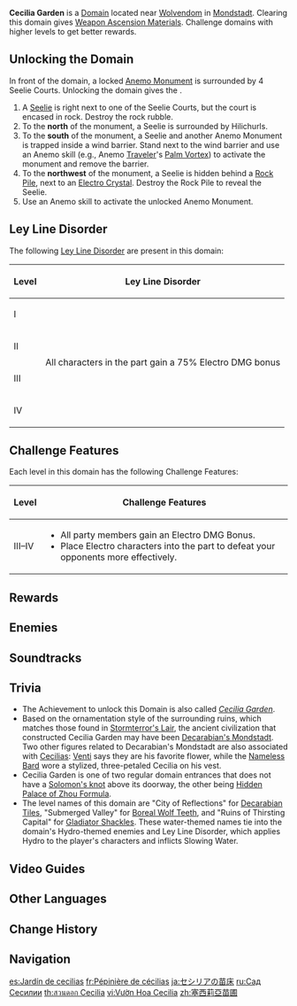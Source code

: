 {{Domain Infobox
|image        = Domain Cecilia Garden.png
|type         = Forgery
|description  = The [[Cecilia]] flowers that only grow on high cliffs once bloomed in the greenhouses here. The ancient civilization that once enjoyed the scent of the Cecilia was lost, and so too was the sea of white flowers.
|region       = Mondstadt
|area         = Windwail Highland
|subarea      = Wolvendom
|recElements  = Electro
|recLevel     = 15/36/59/80
|requiredAR   = 16/21/30/40
}}
{{Description|Massive amounts of [[Hydro]] energy are coursing through this damp ancient sacrificial altar.<br>You shall earn Weapon Ascension Materials, if &mdash; and only if &mdash; you can pass the trial.}}
'''Cecilia Garden''' is a [[Domain]] located near [[Wolvendom]] in [[Mondstadt]]. Clearing this domain gives [[Weapon Ascension Materials]]. Challenge domains with higher levels to get better rewards.

==Unlocking the Domain==
In front of the domain, a locked [[Elemental Monument|Anemo Monument]] is surrounded by 4 Seelie Courts. Unlocking the domain gives the {{Achievement|Cecilia Garden (Achievement)}}.

# A [[Seelie]] is right next to one of the Seelie Courts, but the court is encased in rock. Destroy the rock rubble.
# To the '''north''' of the monument, a Seelie is surrounded by Hilichurls.
# To the '''south''' of the monument, a Seelie and another Anemo Monument is trapped inside a wind barrier. Stand next to the wind barrier and use an Anemo skill (e.g., Anemo [[Traveler]]'s [[Palm Vortex]]) to activate the monument and remove the barrier.
# To the '''northwest''' of the monument, a Seelie is hidden behind a [[Rock Pile]], next to an [[Electro Crystal]]. Destroy the Rock Pile to reveal the Seelie.
# Use an Anemo skill to activate the unlocked Anemo Monument.

==Ley Line Disorder==
The following [[Ley Line Disorder]] are present in this domain:
{|class="wikitable align-center"
!Level
!Ley Line Disorder
|-
!I
|rowspan=4|All characters in the part gain a 75% Electro DMG bonus
|-
!II
|-
!III
|-
!IV
|}

==Challenge Features==
Each level in this domain has the following Challenge Features:
{| class="wikitable"
!Level
!Challenge Features
|-
!III–IV
|
* All party members gain an Electro DMG Bonus.
* Place Electro characters into the part to defeat your opponents more effectively.
|}

==Rewards==
{{Domain by Weekday
|mon-name = City of Reflections
|mon-2    = Tile of Decarabian's Tower
|mon-3    = Debris of Decarabian's City
|mon-4    = Fragment of Decarabian's Epic
|mon-5    = Scattered Piece of Decarabian's Dream
|tue-name = Submerged Valley
|tue-2    = Boreal Wolf's Milk Tooth
|tue-3    = Boreal Wolf's Cracked Tooth
|tue-4    = Boreal Wolf's Broken Fang
|tue-5    = Boreal Wolf's Nostalgia
|wed-name = Ruins of Thirsting Capital
|wed-2    = Fetters of the Dandelion Gladiator
|wed-3    = Chains of the Dandelion Gladiator
|wed-4    = Shackles of the Dandelion Gladiator
|wed-5    = Dream of the Dandelion Gladiator
}}
{{Domain Levels/Forgery}}

==Enemies==
{{Domain Enemies
|target1  = Defeat 20 enemies. Time between kills cannot exceed 20 seconds.
|enemies1 = Hydro Slime*19;Large Hydro Slime*1

|target2  = Defeat 23 enemies. Time between kills cannot exceed 25 seconds.
|enemies2 = Hydro Slime*12;Large Hydro Slime*3;Hilichurl Fighter*8
|note2    = <br>
* The [[Large Hydro Slime]] appears after defeating the Hilichurl Fighters has a '''[[Mist Bubble]]''' aura.

|target3  = Defeat 22 enemies. Time between kills cannot exceed 50 seconds.
|enemies3 = Hydro Slime*13;Large Hydro Slime*6;Hydro Samachurl*3
|note3    = <br>
* The '''Hydro Slime''' spawns are separate from the '''Samachurls'''.
* The Large Hydro Slime appears after defeating the Samachurls has a '''[[Mist Bubble]]''' aura.

|target4  = Defeat 8 enemies. Time between kills cannot exceed 40 seconds.//Defeat 2 enemies. Time between kills cannot exceed 80 seconds.
|enemies4 = Large Hydro Slime*8//Fatui Pyro Agent*2
}}

==Soundtracks==
{{Soundtracks by Category Table|type=domain}}

==Trivia==
* The Achievement to unlock this Domain is also called ''[[Cecilia Garden (Achievement)|Cecilia Garden]]''.
* Based on the ornamentation style of the surrounding ruins, which matches those found in [[Stormterror's Lair]], the ancient civilization that constructed Cecilia Garden may have been [[Decarabian's Mondstadt]]. Two other figures related to Decarabian's Mondstadt are also associated with [[Cecilia]]s: [[Venti]] says they are his favorite flower, while the [[Nameless Bard]] wore a stylized, three-petaled Cecilia on his vest.
* Cecilia Garden is one of two regular domain entrances that does not have a [[Solomon's knot]] above its doorway, the other being [[Hidden Palace of Zhou Formula]].
* The level names of this domain are "City of Reflections" for [[Decarabian Tiles]], "Submerged Valley" for [[Boreal Wolf Teeth]], and "Ruins of Thirsting Capital" for [[Gladiator Shackles]]. These water-themed names tie into the domain's Hydro-themed enemies and Ley Line Disorder, which applies Hydro to the player's characters and inflicts Slowing Water.

==Video Guides==
{{EVT
|video1     = https://youtu.be/YUmhahCRaCE
|caption1   = Unlock Cecilia Garden Guide
}}

==Other Languages==
{{Other Languages
|en      = Cecilia Garden
|en_tl   = Blind Garden
|en_lang = la
|zhs     = 塞西莉亚苗圃
|zhs_rm  = Sāixīlìyà Miáopǔ
|zht     = 塞西莉亞苗圃
|zht_rm  = Sāixīlìyà Miáopǔ
|zh_tl   = Cecilia Seedbed
|ja      = セシリアの苗床
|ja_rm   = Seshiria no Naedoko
|ja_tl   = Cecilia Seedbed
|ko      = 세실리아의 모밭
|ko_rm   = Sesillia-ui Mobat
|ko_tl   = Cecilia's Sapling Field
|es      = Jardín de cecilias
|es_tl   = Cecilia Garden
|fr      = Pépinière de cécilias
|fr_tl   = Cecilia Nursery
|ru      = Сад Сесилии
|ru_tl   = Cecilia Garden
|th      = สวนดอก Cecilia
|th_rm   = Suan Dok Cecilia
|th_tl   = Cecilia Flower Garden
|vi      = Vườn Hoa Cecilia
|vi_tl   = Cecilia Flower Garden
|de      = Ceciliagarten
|de_tl   = Cecilia Garden
|id      = Cecilia Garden
|pt      = Jardim de Cecilia
|pt_tl   = Cecilia Garden
|tr      = Sesilya Bahçesi
|tr_tl   = Cecilia Garden
|it      = Giardino di Cecilie
|it_tl   = 
}}

==Change History==
{{Change History|1.0}}

==Navigation==
{{Domain Navbox|Permanent}}

[[es:Jardín de cecilias]]
[[fr:Pépinière de cécilias]]
[[ja:セシリアの苗床]]
[[ru:Сад Сесилии]]
[[th:สวนดอก Cecilia]]
[[vi:Vườn Hoa Cecilia]]
[[zh:塞西莉亞苗圃]]